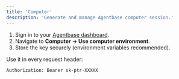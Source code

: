 ```yaml
---
title: 'Computer'
description: 'Generate and manage Agentbase computer session.'
---
```


1. Sign in to your [Agentbase dashboard](https://agentbase.sh).
2. Navigate to **Computer → Use computer environment**.
3. Store the key securely (environment variables recommended).

Use it in every request header:
```http
Authorization: Bearer sk-ptr-XXXXX
``` 